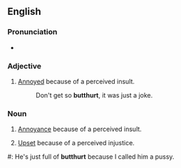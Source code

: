 ==English==

===Pronunciation===
* {{IPA|/'bʌtʔhɚt/}}

===Adjective===
{{en-adj}}

# {{slang}} [[annoyed|Annoyed]] because of a perceived insult.
#: Don't get so '''butthurt''', it was just a joke.

===Noun===
{{en-noun|-}}

# {{slang}} [[annoyance|Annoyance]] because of a perceived insult.
# {{slang}} [[upset|Upset]] because of a perceived injustice.

#: He's just full of '''butthurt''' because I called him a pussy.